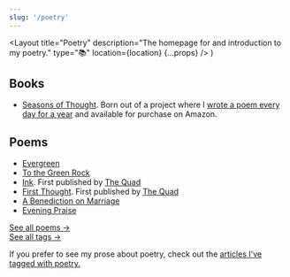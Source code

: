 ```yaml
---
slug: '/poetry'
---
```


  <Layout
    title="Poetry"
    description="The homepage for and introduction to my poetry."
    type="📚"
    location={location}
    {...props}
  />
)

## Books

- [Seasons of Thought](/poetry/seasons-of-thought). Born out of a project where I [wrote a poem every day for a year](/articles/on-writing-poems-daily) and available for purchase on Amazon.

## Poems

- [Evergreen](/poetry/seasons-of-thought/evergreen)
- [To the Green Rock](/poetry/to-the-green-rock)
- [Ink](/poetry/ink). First published by [The Quad](http://www2.gcc.edu/orgs/TheQuad/)
- [First Thought](/poetry/first-thought). First published by [The Quad](http://www2.gcc.edu/orgs/TheQuad/)
- [A Benediction on Marriage](/poetry/a-benediction-on-marriage)
- [Evening Praise](/poetry/seasons-of-thought/evening-praise)

[See all poems &rarr;](/poetry/all)  
[See all tags &rarr;](/poetry/tags)

If you prefer to see my prose about poetry, check out the [articles I've tagged with poetry.](/articles/tags/poetry)
